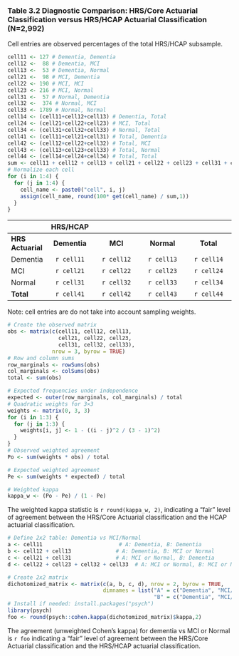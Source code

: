 <!-- MS_Tab_Fig_Apndx-050-Table-3.qmd -->
<!-- Rich Jones --> 
<!-- 2025-07-22 -->

<!-- This will insert a page break -->

```{=openxml}
<w:p><w:r><w:br w:type="page"/></w:r></w:p>
```

### Table 3.2 Diagnostic Comparison: HRS/Core Actuarial Classification versus HRS/HCAP Actuarial Classification (N=2,992)
Cell entries are observed percentages of the total HRS/HCAP subsample.

```r
cell11 <- 127 # Dementia, Dementia
cell12 <-  88 # Dementia, MCI
cell13 <-  53 # Dementia, Normal
cell21 <-  98 # MCI, Dementia
cell22 <- 190 # MCI, MCI 
cell23 <- 216 # MCI, Normal
cell31 <-  57 # Normal, Dementia
cell32 <-  374 # Normal, MCI 
cell33 <- 1789 # Normal, Normal 
cell14 <- (cell11+cell12+cell13) # Dementia, Total
cell24 <- (cell21+cell22+cell23) # MCI, Total
cell34 <- (cell31+cell32+cell33) # Normal, Total
cell41 <- (cell11+cell21+cell31) # Total, Dementia
cell42 <- (cell12+cell22+cell32) # Total, MCI
cell43 <- (cell13+cell23+cell33) # Total, Normal
cell44 <- (cell14+cell24+cell34) # Total, Total
sum <- cell11 + cell12 + cell13 + cell21 + cell22 + cell23 + cell31 + cell32 + cell33
# Normalize each cell
for (i in 1:4) {
  for (j in 1:4) {
    cell_name <- paste0("cell", i, j)
    assign(cell_name, round(100* get(cell_name) / sum,1))
  }
}
```


|          | **HRS/HCAP** |              |              |              |  
|:---------|:------------:|:------------:|:------------:|:------------:|
|**HRS Actuarial**  |**Dementia**  |  **MCI**     | **Normal**   | **Total**    |
|Dementia  | `r cell11`   | `r cell12`   | `r cell13`   | `r cell14`   |
|MCI       | `r cell21`   | `r cell22`   | `r cell23`   | `r cell24`   |
|Normal    | `r cell31`   | `r cell32`   | `r cell33`   | `r cell34`   |
|**Total** | `r cell41`   | `r cell42`   | `r cell43`   | `r cell44`   |

::: {custom-style="Footnote text"}
Note: cell entries are do not take into account sampling weights.
:::


```r
# Create the observed matrix
obs <- matrix(c(cell11, cell12, cell13,
                cell21, cell22, cell23,
                cell31, cell32, cell33),
              nrow = 3, byrow = TRUE) 
# Row and column sums
row_marginals <- rowSums(obs)
col_marginals <- colSums(obs)
total <- sum(obs)

# Expected frequencies under independence
expected <- outer(row_marginals, col_marginals) / total
# Quadratic weights for 3×3
weights <- matrix(0, 3, 3)
for (i in 1:3) {
  for (j in 1:3) {
    weights[i, j] <- 1 - ((i - j)^2 / (3 - 1)^2)
  }
}
# Observed weighted agreement
Po <- sum(weights * obs) / total

# Expected weighted agreement
Pe <- sum(weights * expected) / total

# Weighted kappa
kappa_w <- (Po - Pe) / (1 - Pe)
``` 

The weighted kappa statistic is `r round(kappa_w, 2)`, indicating a "fair" level of agreement between the HRS/Core Actuarial classification and the HCAP actuarial classification.


<!-- Dementia vs MCI vs Normal -->
```r
# Define 2x2 table: Dementia vs MCI/Normal
a <- cell11                        # A: Dementia, B: Dementia
b <- cell12 + cell13              # A: Dementia, B: MCI or Normal
c <- cell21 + cell31              # A: MCI or Normal, B: Dementia
d <- cell22 + cell23 + cell32 + cell33  # A: MCI or Normal, B: MCI or Normal

# Create 2x2 matrix
dichotomized_matrix <- matrix(c(a, b, c, d), nrow = 2, byrow = TRUE,
                              dimnames = list("A" = c("Dementia", "MCI/Normal"),
                                              "B" = c("Dementia", "MCI/Normal")))
# Install if needed: install.packages("psych")
library(psych)
foo <- round(psych::cohen.kappa(dichotomized_matrix)$kappa,2)
``` 

The agreement (unweighted Cohen's kappa) for dementia vs MCI or Normal is `r foo` indicating a "fair" level of agreement between the HRS/Core Actuarial classification and the HRS/HCAP actuarial classification.





